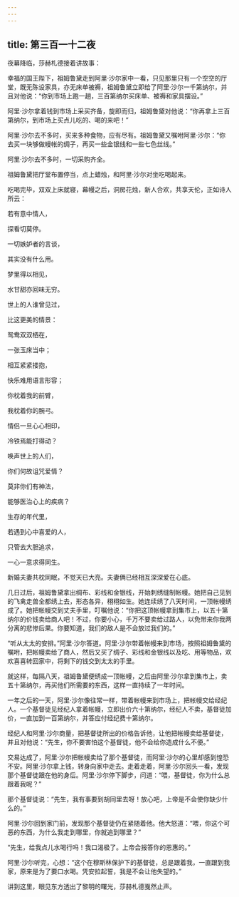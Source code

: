 ```yaml
---
---
---
```

title: 第三百一十二夜
---






夜幕降临，莎赫札德接着讲故事：





幸福的国王陛下，祖姆鲁黛走到阿里·沙尔家中一看，只见那里只有一个空空的厅堂，既无陈设家具，亦无床单被褥，祖姆鲁黛立即给了阿里·沙尔一千第纳尔，并且对他说：“你到市场上跑一趟，三百第纳尔买床单、被褥和家具摆设。”

阿里·沙尔拿着钱到市场上采买齐备，旋即而归，祖姆鲁黛对他说：“你再拿上三百第纳尔，到市场上买点儿吃的、喝的来吧！”

阿里·沙尔去不多时，买来多种食物，应有尽有。祖姆鲁黛又嘱咐阿里·沙尔：“你去买一块够做幔帐的绸子，再买一些金银线和一些七色丝线。”

阿里·沙尔去不多时，一切采购齐全。

祖姆鲁黛把厅堂布置停当，点上蜡烛，和阿里·沙尔对坐吃喝起来。

吃喝完毕，双双上床就寝，幕幔之后，洞房花烛，新人合欢，共享天伦，正如诗人所云：


若有意中情人，

探看切莫停。

一切嫉妒者的言谈，

其实没有什么用。

梦里得以相见，

水甘甜亦回味无穷。

世上的人谁曾见过，

比这更美的情景：

鸳鸯双双栖在，

一张玉床当中；

相互紧紧搂抱，

快乐难用语言形容；

你枕着我的前臂，

我枕着你的腕弓。

情侣一旦心心相印，

冷铁焉能打得动？

唤声世上的人们，

你们何故诅咒爱情？

莫非你们有神法，

能够医治心上的疾病？

生存的年代里，

若遇到心中喜爱的人，

只管去大胆追求，

一心一意求得同生。



新婚夫妻共枕同眠，不觉天已大亮。夫妻俩已经相互深深爱在心底。

几日过后，祖姆鲁黛拿出绸布、彩线和金银线，开始刺绣缝制帐幔。她把自己见到的飞禽走兽全都绣上去，形态各异，栩栩如生。她连续绣了八天时间，一顶帐幔绣成了。她把帐幔交到丈夫手里，叮嘱他说：“你把这顶帐幔拿到集市上，以五十第纳尔的价钱卖给商人吧！不过，你要小心，千万不要卖给过路人，以免带来你我两分离的悲惨后果。你要知道，我们的敌人是不会放过我们的。”

“听从太太的安排。”阿里·沙尔答道。阿里·沙尔带着帐幔来到市场，按照祖姆鲁黛的嘱咐，把帐幔卖给了商人，然后又买了绸子、彩线和金银线以及吃、用等物品，欢欢喜喜转回家中，将剩下的钱交到太太的手里。

就这样，每隔八天，祖姆鲁黛便绣成一顶帐幔，之后由阿里·沙尔拿到集市上，卖五十第纳尔，再买他们所需要的东西，这样一直持续了一年时间。

一年之后的一天，阿里·沙尔像往常一样，带着帐幔来到市场上，把帐幔交给经纪人。一个基督徒见经纪人拿着帐幔，立即出价六十第纳尔，经纪人不卖，基督徒加价，一直加到一百第纳尔，并答应付经纪费十第纳尔。

经纪人和阿里·沙尔商量，把基督徒所出的价格告诉他，让他把帐幔卖给基督徒，并且对他说：“先生，你不要害怕这个基督徒，他不会给你造成什么不便。”

交易达成了，阿里·沙尔把帐幔卖给了那个基督徒，而阿里·沙尔的心里却感到惶恐不安。阿里·沙尔拿上钱，转身向家中走去。走着走着，阿里·沙尔回头一看，发现那个基督徒跟在他的身后。阿里·沙尔停下脚步，问道：“喂，基督徒，你为什么总跟着我呢？”

那个基督徒说：“先生，我有事要到胡同里去呀！放心吧，上帝是不会使你缺少什么的。”

阿里·沙尔回到家门前，发现那个基督徒仍在紧随着他。他大怒道：“喂，你这个可恶的东西，为什么我走到哪里，你就追到哪里？”

“先生，给我点儿水喝行吗！我口渴极了。上帝会报答你的恩惠的。”

阿里·沙尔听完，心想：“这个在穆斯林保护下的基督徒，总是跟着我，一直跟到我家，原来是为了要口水喝。凭安拉起誓，我是不会让他失望的。”





讲到这里，眼见东方透出了黎明的曙光，莎赫札德戛然止声。